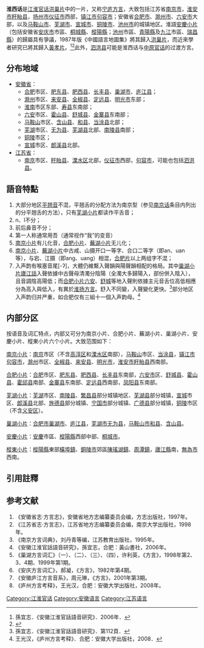 {{Infobox Language
|name= 淮西话
|states=中國
|region= 淮西
|familycolor= 漢藏語系
|fam1= [[漢藏語系|漢藏語系]]
|fam2= [[漢語|漢語]]
|fam3= [[官話|官話]]
|fam4= [[江淮官话|江淮官话]]
|fam5= [[洪巢片|洪巢片]]/[[黃孝片|黃孝片]]
|iso1=zh
|iso2b=chi|iso2t=zho
|iso3=cmn
}}
'''淮西话'''是[[江淮官话|江淮官话]][[洪巢片|洪巢片]]中的一片，又称[[宁庐方言|宁庐方言]]，大致包括江苏省[[南京市|南京市]]，[[淮安市|淮安市]][[盱眙县|盱眙县]]，[[扬州市|扬州市]][[仪征市|仪征市]]西部，[[镇江市|镇江市]][[句容市|句容市]]；安徽省[[合肥市|合肥市]]、[[滁州市|滁州市]]、[[六安市|六安市]]大部，以及[[马鞍山市|马鞍山市]]、[[芜湖市|芜湖市]]、[[宣城市|宣城市]]、[[铜陵市|铜陵市]]、[[池州市|池州市]]的城镇地区。淮語[[安慶小片|安慶小片]]（包括安徽省[[安庆市|安庆市]]市區、[[桐城縣|桐城縣]]、[[樅陽縣|樅陽縣]]；[[池州|池州]]市區、[[青陽縣|青陽縣]]及[[九江|九江]]市區、[[瑞昌縣|瑞昌縣]]）的歸屬具有爭議，1987年版《中國語言地圖集》將其歸入[[洪巢片|洪巢片]]，而近來學者研究已將其歸入[[黃孝片|黃孝片]]。<ref>孫宜志．《安徽江淮官話語音研究》．2006年．</ref><ref>{{cite journal | language =中文 | author = 趙日新 | title = 安徽省的漢語方言 |  | journal = 方言 | volume = 2008 (4)  | |  | year =2008 |  }}</ref>此外，[[泗洪县|泗洪县]]可能是淮西话与[[中原官话|中原官话]]的过渡方言。

== 分布地域 ==
*[[安徽省|安徽省]]：
**[[合肥|合肥]]市区、[[肥东县|肥东县]]、[[肥西县|肥西县]]、[[长丰县|长丰县]]、[[巢湖市|巢湖市]]、[[庐江县|庐江县]]；
**[[滁州|滁州]]市区、[[来安县|来安县]]、[[全椒县|全椒县]]、[[定远县|定远县]]、[[明光市|明光市]]东部；
**[[淮南市|淮南]]市区东部、[[寿县|寿县]]东南部；
**[[六安|六安]]市区、[[霍山县|霍山县]]、[[舒城县|舒城县]]、[[金寨县|金寨县]]东南部；
**[[马鞍山市|马鞍山]]市区、[[含山县|含山县]]、[[和县|和县]]、[[当涂县|当涂县]]北部；
**[[芜湖|芜湖]]市区、[[无为县|无为县]]、[[芜湖县|芜湖县]]北部、[[南陵县|南陵县]]南部；
**[[铜陵|铜陵]]市区；
**[[宣城|宣城]]市区、[[郎溪县|郎溪县]]北部。
*[[江苏省|江苏省]]：
**[[南京|南京]]市区、[[盱眙县|盱眙县]]、[[溧水区|溧水区]]北部，[[仪征市|仪征市]]西部，[[句容市|句容市]]，可能也包括[[泗洪县|泗洪县]]。

==語音特點==
#大部分地区[[平翘音|平翘音]]不混，平翘舌的分配方法为南京型（参见[[南京话|南京话]]条目内列出的分平翘舌的方法），只有[[芜湖片|芜湖小片]]都读作平舌音；
#n、l不分；
#前后鼻音不分；
#第一人称通常用吾（通常视作“我”的变音）
#[[南京片|南京小片]]有儿化音，[[合肥片|合肥小片]]、[[蕪湖片|蕪湖小片]]无儿化；
#[[南京片|南京小片]]、[[蕪湖片|蕪湖小片]]中古咸、山摄开口一等字、合口二等字（即an、uan等），与宕、江摄（即ang、uang）相混，[[合肥片|合肥片]]以上两组字不混；
#入声韵有喉塞音尾[-ʔ]，大體仍維繫入聲韻與陽聲韻相配的格局。其中[[巢湖小片|巢湖小片]][[廬江話|廬江話]]入聲依據中古聲母清濁分陰陽（全濁大多歸陽入，部份併入陰入），且音調陰高陽低；而[[合肥片|合肥小片]][[六安|六安]]、[[舒城|舒城]]等地入聲則依據主元音舌位高低相應分為高入與低入，有異於[[淮扬方言|淮扬方言]]。舒入不同變，入聲變化更快。<ref>孫宜志．《安徽江淮官話語音研究》．第112頁．</ref>部分地区入声韵归并严重，如合肥仅有三組十一個入声韵母。<ref>王光汉，《庐州方言考释》．合肥：安徽大学出版社，2008．</ref>

== 内部分区 ==
按语音及词汇特点，内部又可分为南京小片、合肥小片、蕪湖小片、巢湖小片、安慶小片、樅東小片六个小片。大致范围如下：

[[南京小片|南京小片]]：[[南京|南京]]市区（不含[[高淳区|高淳区]]和[[溧水区|溧水区]]南部），[[马鞍山|马鞍山]]市区、[[当涂县|当涂县]]，[[镇江市|镇江市]][[句容市|句容市]]，[[滁州|滁州]]市区、[[全椒县|全椒县]]、[[来安县|来安县]]、[[明光市|明光市]]，[[淮安市|淮安市]][[盱眙县|盱眙县]]西南部。

[[合肥小片|合肥小片]]：[[合肥|合肥]]市区、[[肥东县|肥东县]]、[[肥西县|肥西县]]、[[长丰县|长丰县]]东南部，[[六安市|六安市]]区、[[舒城县|舒城县]]、[[霍山县|霍山县]]、[[霍邱县|霍邱县]]南部、[[金寨县|金寨县]]东南部、[[定远县|定远县]]西南部，[[凤阳县|凤阳县]]东南部。

[[芜湖小片|芜湖小片]]：[[芜湖|芜湖]]市区、[[南陵县|南陵县]]、[[繁昌县|繁昌县]]部分城镇地区、[[芜湖县|芜湖县]]部分城镇，[[宣城|宣城]]市区、[[郎溪县|郎溪县]]北部、[[旌德县|旌德县]]部分城镇、[[宁国市|宁国市]]部分城镇、[[广德县|广德县]]部分城镇，[[铜陵|铜陵]]市区（不含[[义安区|义安区]]）。

[[巢湖小片|巢湖小片]]：[[合肥市|合肥市]][[巢湖市|巢湖市]]、[[庐江县|庐江县]]，[[芜湖市|芜湖市]][[无为县|无为县]]，[[马鞍山市|马鞍山市]][[和县|和县]]、[[含山县|含山县]]。

[[安慶小片|安慶小片]]：[[安慶|安慶]]市區、[[樅陽縣|樅陽縣]]西部中部、[[桐城市|桐城市]]。

[[樅東小片|樅東小片]]：[[樅陽縣|樅陽縣]]東部[[橫埠鎮|橫埠鎮]]、[[銅陵市|銅陵市]]郊區[[陳瑤湖鎮|陳瑤湖鎮]]、[[周潭鎮|周潭鎮]]，[[廬江縣|廬江縣]]南，[[無為市|無為市]]西南。

==引用註釋==
{{reflist}}

== 参考文献 ==
#《安徽省志·方言志》，安徽省地方志编纂委员会编，方志出版社，1997年。
#《江苏省志·方言志》，江苏省地方志编纂委员会编，南京大学出版社，1998年。
#《南京方言词典》，刘丹青等编，江苏教育出版社，1995年。
# 《安徽江淮官話語音研究》，孫宜志，合肥：黃山書社，2006年。
#《巢湖方言词汇》（一）、（二）、（三）、（四），许利英，《方言》，1998年第2、3、4期、1999年第1期。
#《安庆方言词汇》，郝凝，《方言》，1982年第4期。
#《安徽庐江方言音系》，周元琳，《方言》，2001年第3期。
#《庐州方言考释》，王光汉，合肥：安徽大学出版社，2008年。

{{漢語}}
{{淮語}}
[[Category:江淮官话|Category:江淮官话]]
[[Category:安徽语言|Category:安徽语言]]
[[Category:江苏语言|Category:江苏语言]]